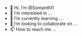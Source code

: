- 👋 Hi, I’m @Somanth11
- 👀 I’m interested in ...
- 🌱 I’m currently learning ...
- 💞️ I’m looking to collaborate on ...
- 📫 How to reach me ...

<!---
Somanth11/Somanth11 is a ✨ special ✨ repository because its `README.md` (this file) appears on your GitHub profile.
You can click the Preview link to take a look at your changes.
--->
